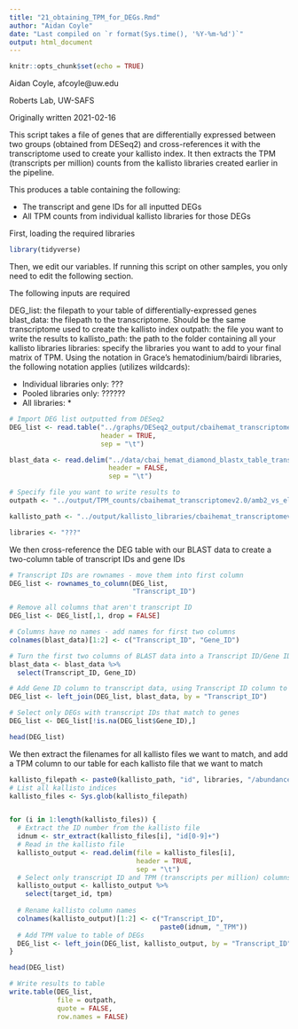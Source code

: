 ```yaml
---
title: "21_obtaining_TPM_for_DEGs.Rmd"
author: "Aidan Coyle"
date: "Last compiled on `r format(Sys.time(), '%Y-%m-%d')`"
output: html_document
---
```


```r
knitr::opts_chunk$set(echo = TRUE)
```

Aidan Coyle, afcoyle@uw.edu

Roberts Lab, UW-SAFS

Originally written 2021-02-16


This script takes a file of genes that are differentially expressed between two groups (obtained from DESeq2) and cross-references it with the transcriptome used to create your kallisto index. It then extracts the TPM (transcripts per million) counts from the kallisto libraries created earlier in the pipeline.

This produces a table containing the following:

- The transcript and gene IDs for all inputted DEGs
- All TPM counts from individual kallisto libraries for those DEGs

First, loading the required libraries
```r
library(tidyverse)
```

Then, we edit our variables. If running this script on other samples, you only need to edit the following section.

The following inputs are required

DEG_list: the filepath to your table of differentially-expressed genes
blast_data: the filepath to the transcriptome. Should be the same transcriptome used to create the kallisto index
outpath: the file you want to write the results to
kallisto_path: the path to the folder containing all your kallisto libraries
libraries: specify the libraries you want to add to your final matrix of TPM. Using the notation in Grace's hematodinium/bairdi    libraries, the following notation applies (utilizes wildcards):

- Individual libraries only: ???
- Pooled libraries only: ??????
- All libraries: *

```r

# Import DEG list outputted from DESeq2
DEG_list <- read.table("../graphs/DESeq2_output/cbaihemat_transcriptomev2.0/amb2_vs_elev2_indiv/DEGlist_wcols.txt",
                       header = TRUE,
                       sep = "\t")

blast_data <- read.delim("../data/cbai_hemat_diamond_blastx_table_transcriptome_v2.0.txt", 
                         header = FALSE,
                         sep = "\t")

# Specify file you want to write results to
outpath <- "../output/TPM_counts/cbaihemat_transcriptomev2.0/amb2_vs_elev2_DEG_TPMs.txt"

kallisto_path <- "../output/kallisto_libraries/cbaihemat_transcriptomev2.0/"

libraries <- "???"

```

We then cross-reference the DEG table with our BLAST data to create a two-column table of transcript IDs and gene IDs

```r
# Transcript IDs are rownames - move them into first column
DEG_list <- rownames_to_column(DEG_list,
                               "Transcript_ID")

# Remove all columns that aren't transcript ID
DEG_list <- DEG_list[,1, drop = FALSE]

# Columns have no names - add names for first two columns
colnames(blast_data)[1:2] <- c("Transcript_ID", "Gene_ID")

# Turn the first two columns of BLAST data into a Transcript ID/Gene ID key
blast_data <- blast_data %>%
  select(Transcript_ID, Gene_ID)

# Add Gene ID column to transcript data, using Transcript ID column to match
DEG_list <- left_join(DEG_list, blast_data, by = "Transcript_ID")

# Select only DEGs with transcript IDs that match to genes
DEG_list <- DEG_list[!is.na(DEG_list$Gene_ID),]

head(DEG_list)


```

We then extract the filenames for all kallisto files we want to match, and add a TPM column to our table for each kallisto file that we want to match

```r
kallisto_filepath <- paste0(kallisto_path, "id", libraries, "/abundance.tsv")
# List all kallisto indices
kallisto_files <- Sys.glob(kallisto_filepath)


for (i in 1:length(kallisto_files)) {
  # Extract the ID number from the kallisto file
  idnum <- str_extract(kallisto_files[i], "id[0-9]+")
  # Read in the kallisto file
  kallisto_output <- read.delim(file = kallisto_files[i], 
                                header = TRUE,
                                sep = "\t")
  # Select only transcript ID and TPM (transcripts per million) columns
  kallisto_output <- kallisto_output %>%
    select(target_id, tpm)
  
  # Rename kallisto column names
  colnames(kallisto_output)[1:2] <- c("Transcript_ID", 
                                      paste0(idnum, "_TPM"))
  # Add TPM value to table of DEGs
  DEG_list <- left_join(DEG_list, kallisto_output, by = "Transcript_ID")
}

head(DEG_list)

# Write results to table
write.table(DEG_list,
            file = outpath,
            quote = FALSE,
            row.names = FALSE)
```
